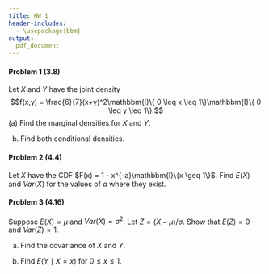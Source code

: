```yaml
---
title: HW 1
header-includes:
  - \usepackage{bbm}
output:
  pdf_document
---
```



#### Problem 1 (3.8)

Let $X$ and $Y$ have the joint density 
$$f(x,y) = \frac{6}{7}(x+y)^2\mathbbm{I}\{ 0 \leq x \leq 1\}\mathbbm{I}\{ 0 \leq y \leq 1\}.$$
(a) Find the marginal densities for $X$ and $Y$. 

(b) Find both conditional densities. 




\pagebreak

#### Problem 2 (4.4)

Let $X$ have the CDF $F(x) = 1 - x^{-a}\mathbbm{I}\{x \geq 1\}$. Find $E(X)$ and $Var(X)$ for the values of $a$ where they exist. 
 
 
 
 
\pagebreak 

#### Problem 3 (4.16)

Suppose $E(X)=\mu$ and $Var(X) = \sigma^2$. Let $Z = (X-\mu)/\sigma$. Show that $E(Z)=0$ and $Var(Z) = 1$. 

(a) Find the covariance of $X$ and $Y$. 

(b) Find $E(Y \mid X = x)$ for $0 \leq x \leq 1$. 

